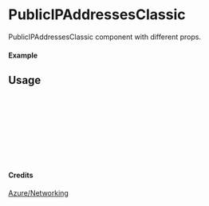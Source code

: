 
<Meta of={PublicIPAddressesClassic} title="Azure/Networking/PublicIPAddressesClassic" />

# PublicIPAddressesClassic

PublicIPAddressesClassic component with different props.

#### Example

<Canvas of={PublicIPAddressesClassic.Primary} />

## Usage

```ts
import { PublicIPAddressesClassic } from "yadl-ui";

const Example = () => {
  return (
      <PublicIPAddressesClassic />
  );
};

export default Example;
```

#### Credits
[Azure/Networking](https://learn.microsoft.com/en-us/azure/architecture/icons/)
